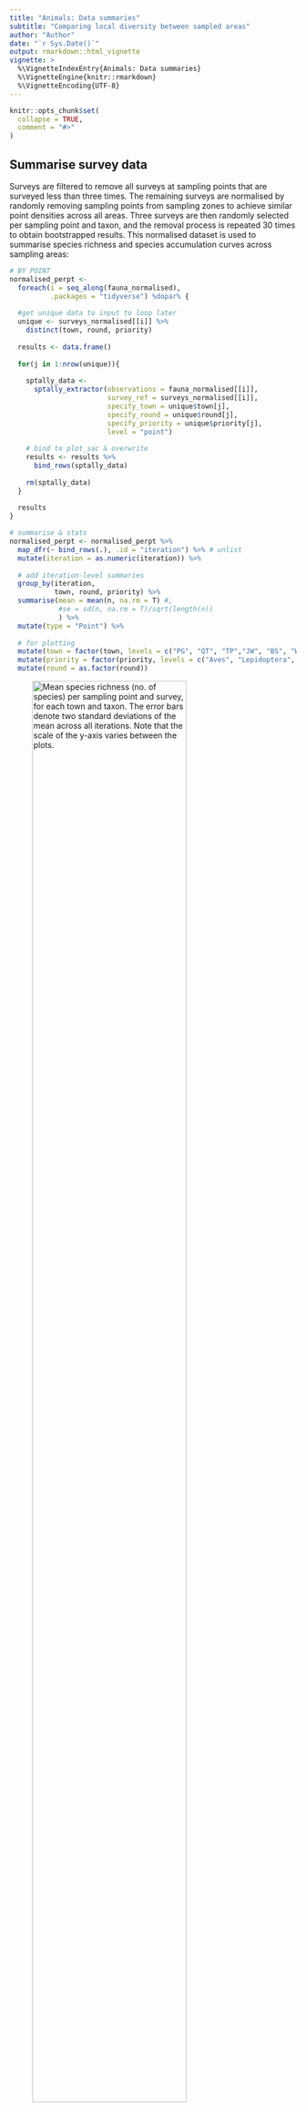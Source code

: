```yaml
---
title: "Animals: Data summaries"
subtitle: "Comparing local diversity between sampled areas"
author: "Author"
date: "`r Sys.Date()`"
output: rmarkdown::html_vignette
vignette: >
  %\VignetteIndexEntry{Animals: Data summaries}
  %\VignetteEngine{knitr::rmarkdown}
  %\VignetteEncoding{UTF-8}
---
```


```r
knitr::opts_chunk$set(
  collapse = TRUE,
  comment = "#>"
)
```

## Summarise survey data

Surveys are filtered to remove all surveys at sampling points that are surveyed less than three times. The remaining surveys are normalised by randomly removing sampling points from sampling zones to achieve similar point densities across all areas. Three surveys are then randomly selected per sampling point and taxon, and the removal process is repeated 30 times to obtain bootstrapped results. This normalised dataset is used to summarise species richness and species accumulation curves across sampling areas:

```r
# BY POINT
normalised_perpt <- 
  foreach(i = seq_along(fauna_normalised), 
          .packages = "tidyverse") %dopar% {
 
  #get unique data to input to loop later
  unique <- surveys_normalised[[i]] %>%
    distinct(town, round, priority)
  
  results <- data.frame()
  
  for(j in 1:nrow(unique)){
  
    sptally_data <- 
      sptally_extractor(observations = fauna_normalised[[i]],
                        survey_ref = surveys_normalised[[i]],
                        specify_town = unique$town[j], 
                        specify_round = unique$round[j], 
                        specify_priority = unique$priority[j],
                        level = "point")
    
    # bind to plot_sac & overwrite
    results <- results %>%
      bind_rows(sptally_data)
    
    rm(sptally_data)
  }
            
  results                     
}

# summarise & stats
normalised_perpt <- normalised_perpt %>% 
  map_dfr(~ bind_rows(.), .id = "iteration") %>% # unlist 
  mutate(iteration = as.numeric(iteration)) %>% 
    
  # add iteration-level summaries
  group_by(iteration, 
           town, round, priority) %>% 
  summarise(mean = mean(n, na.rm = T) #,
            #se = sd(n, na.rm = T)/sqrt(length(n))
            ) %>% 
  mutate(type = "Point") %>%
  
  # for plotting
  mutate(town = factor(town, levels = c("PG", "QT", "TP","JW", "BS", "WL"))) %>%
  mutate(priority = factor(priority, levels = c("Aves", "Lepidoptera", "Odonata","Amphibia"))) %>%
  mutate(round = as.factor(round))
```

![Mean species richness (no. of species) per sampling point and survey, for each town and taxon. The error bars denote two standard deviations of the mean across all iterations. Note that the scale of the y-axis varies between the plots.](sample-stacked-bar-plot.png){#id .class width=80% height=80%}

```r

# loop across all bootstrapped iterations

plot_sac <- 
  foreach(i = seq_along(fauna), 
          .packages = "tidyverse") %dopar% {
  
  unique <- surveys[[i]] %>%
    distinct(town, round, priority)
            
  results <- data.frame()
  
  for(j in 1:nrow(unique)){
    
    sac_data <- sac_extractor(observations = fauna[[i]], 
                              survey_ref = surveys[[i]],
                              specify_town = unique$town[j], 
                              specify_round = unique$round[j], 
                              specify_priority = unique$priority[j])
    
    # bind to plot_sac & overwrite
    results <- results %>%
      bind_rows(sac_data)
    
    rm(sac_data)
  }
  
  results
}

# unlist & calc mean across iterations
plot_sac <- plot_sac %>% 
  map_dfr(~ bind_rows(.), .id = "iteration") %>% 
  mutate(iteration = as.numeric(iteration)) %>% 
  group_by(town, round, priority, sites) %>% 
  summarise(mean = mean(richness),
            sd = sd(richness, na.rm = TRUE))

```

![Species accumulation curves compare total, or 'gamma', diversity for the total sampling area, while accounting for differences in sampling effort. The mean species richness (line) and two standard deviations of the mean (shaded region) across all iterations are shown. Note that the scale of the y-axis varies between taxa.](sac-sample-plot.png){#id .class width=80% height=80%}
